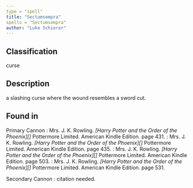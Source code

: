```yaml
---
type = "spell"
title: "Sectumsempra"
spells = "Sectumsempra"
author: "Luke Schierer"
---
```


## Classification

curse

## Description

a slashing curse where the wound resembles a sword cut. 

## Found in

Primary Cannon
:   Mrs. J. K. Rowling. _[Harry Potter and the Order of the Phoenix][]_ Pottermore Limited. American Kindle Edition. page 431.
:   Mrs. J. K. Rowling. _[Harry Potter and the Order of the Phoenix][]_ Pottermore Limited. American Kindle Edition. page 435.
:   Mrs. J. K. Rowling. _[Harry Potter and the Order of the Phoenix][]_ Pottermore Limited. American Kindle Edition. page 503.
:   Mrs. J. K. Rowling. _[Harry Potter and the Order of the Phoenix][]_ Pottermore Limited. American Kindle Edition. page 531.

Secondary Cannon
:   citation needed.

